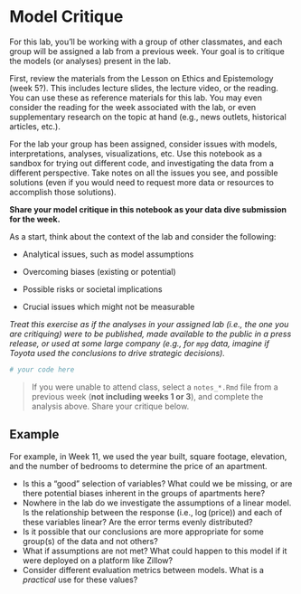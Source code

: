 # Model Critique

For this lab, you'll be working with a group of other classmates, and each group will be assigned a lab from a previous week. Your goal is to critique the models (or analyses) present in the lab.

First, review the materials from the Lesson on Ethics and Epistemology (week 5?). This includes lecture slides, the lecture video, or the reading. You can use these as reference materials for this lab. You may even consider the reading for the week associated with the lab, or even supplementary research on the topic at hand (e.g., news outlets, historical articles, etc.).

For the lab your group has been assigned, consider issues with models, interpretations, analyses, visualizations, etc. Use this notebook as a sandbox for trying out different code, and investigating the data from a different perspective. Take notes on all the issues you see, and possible solutions (even if you would need to request more data or resources to accomplish those solutions).

**Share your model critique in this notebook as your data dive submission for the week.**

As a start, think about the context of the lab and consider the following:

-   Analytical issues, such as model assumptions

-   Overcoming biases (existing or potential)

-   Possible risks or societal implications

-   Crucial issues which might not be measurable

*Treat this exercise as if the analyses in your assigned lab (i.e., the one you are critiquing) were to be published, made available to the public in a press release, or used at some large company (e.g., for `mpg` data, imagine if Toyota used the conclusions to drive strategic decisions).*

```r
# your code here
```

> If you were unable to attend class, select a `notes_*.Rmd` file from a previous week (**not including weeks 1 or 3**), and complete the analysis above. Share your critique below.

## Example

For example, in Week 11, we used the year built, square footage, elevation, and the number of bedrooms to determine the price of an apartment.

-   Is this a "good" selection of variables? What could we be missing, or are there potential biases inherent in the groups of apartments here?
-   Nowhere in the lab do we investigate the assumptions of a linear model. Is the relationship between the response (i.e., $\log(\text{price})$) and each of these variables linear? Are the error terms evenly distributed?
-   Is it possible that our conclusions are more appropriate for some group(s) of the data and not others?
-   What if assumptions are not met? What could happen to this model if it were deployed on a platform like Zillow?
-   Consider different evaluation metrics between models. What is a *practical* use for these values?
